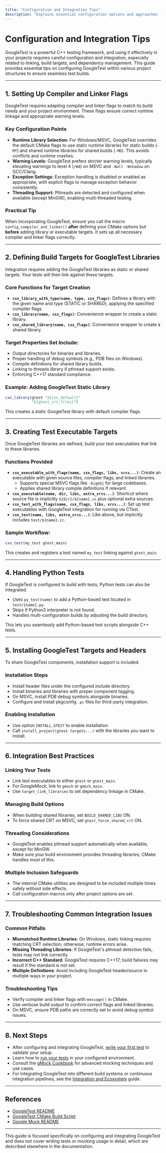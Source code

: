 ```yaml
---
title: "Configuration and Integration Tips"
description: "Explains essential configuration options and approaches for integrating GoogleTest into various project structures. Includes advice for linking, build target setup, and dependency management for seamless test builds."
---
```


# Configuration and Integration Tips

GoogleTest is a powerful C++ testing framework, and using it effectively in your projects requires careful configuration and integration, especially related to linking, build targets, and dependency management. This guide provides essential tips on configuring GoogleTest within various project structures to ensure seamless test builds.

---

## 1. Setting Up Compiler and Linker Flags

GoogleTest requires adapting compiler and linker flags to match its build needs and your project environment. These flags ensure correct runtime linkage and appropriate warning levels.

### Key Configuration Points
- **Runtime Library Selection:** For Windows/MSVC, GoogleTest overrides the default CMake flags to use static runtime libraries for static builds (`-MT`) and shared runtime libraries for shared builds (`-MD`). This avoids conflicts and runtime crashes.
- **Warning Levels:** GoogleTest prefers stricter warning levels, typically elevating warnings to level 4 (`/W4`) on MSVC and `-Wall -Wshadow` on GCC/Clang.
- **Exception Settings:** Exception handling is disabled or enabled as appropriate, with explicit flags to manage exception behavior consistently.
- **Threading Support:** Pthreads are detected and configured when available (except MinGW), enabling multi-threaded testing.

### Practical Tip
When incorporating GoogleTest, ensure you call the macro `config_compiler_and_linker()` **after** defining your CMake options but **before** adding library or executable targets. It sets up all necessary compiler and linker flags correctly.

---

## 2. Defining Build Targets for GoogleTest Libraries

Integration requires adding the GoogleTest libraries as static or shared targets. Your tests will then link against these targets.

### Core Functions for Target Creation
- **`cxx_library_with_type(name, type, cxx_flags)`**: Defines a library with the given name and type (STATIC or SHARED), applying the specified compiler flags.
- **`cxx_library(name, cxx_flags)`**: Convenience wrapper to create a static library.
- **`cxx_shared_library(name, cxx_flags)`**: Convenience wrapper to create a shared library.


### Target Properties Set Include:
- Output directories for binaries and libraries.
- Proper handling of debug symbols (e.g., PDB files on Windows).
- Compile definitions for shared library builds.
- Linking to threads library if pthread support exists.
- Enforcing C++17 standard compliance.

### Example: Adding GoogleTest Static Library
```cmake
cxx_library(gtest "${cxx_default}" 
            "${gtest_src_files}")
```

This creates a static GoogleTest library with default compiler flags.

---

## 3. Creating Test Executable Targets

Once GoogleTest libraries are defined, build your test executables that link to these libraries.

### Functions Provided
- **`cxx_executable_with_flags(name, cxx_flags, libs, srcs...)`**: Create an executable with given source files, compiler flags, and linked libraries.
  - Supports special MSVC flags like `-bigobj` for large codebases.
  - Applies shared library compile definitions if relevant.
- **`cxx_executable(name, dir, libs, extra_srcs...)`**: Shortcut where source file is implicitly `${dir}/${name}.cc` plus optional extra sources.
- **`cxx_test_with_flags(name, cxx_flags, libs, srcs...)`**: Set up test executables with GoogleTest integration for running via CTest.
- **`cxx_test(name, libs, extra_srcs...)`**: Like above, but implicitly includes `test/${name}.cc`.

### Sample Workflow:
```cmake
cxx_test(my_test gtest_main)
```
This creates and registers a test named `my_test` linking against `gtest_main`.


---

## 4. Handling Python Tests

If GoogleTest is configured to build with tests, Python tests can also be integrated.

- Uses `py_test(name)` to add a Python-based test located in `test/{name}.py`.
- Skips if Python3 interpreter is not found.
- Handles multi-configuration builds by adjusting the build directory.

This lets you seamlessly add Python-based test scripts alongside C++ tests.

---

## 5. Installing GoogleTest Targets and Headers

To share GoogleTest components, installation support is included.

### Installation Steps
- Install header files under the configured include directory.
- Install binaries and libraries with proper component tagging.
- On MSVC, install PDB debug symbols alongside binaries.
- Configure and install pkgconfig `.pc` files for third-party integration.

### Enabling Installation
- Use option `INSTALL_GTEST` to enable installation.
- Call `install_project(gtest targets...)` with the libraries you want to install.


---

## 6. Integration Best Practices

### Linking Your Tests
- Link test executables to either `gtest` or `gtest_main`.
- For GoogleMock, link to `gmock` or `gmock_main`.
- Use `target_link_libraries` to set dependency linkage in CMake.

### Managing Build Options
- When building shared libraries, set `BUILD_SHARED_LIBS` ON.
- To force shared CRT on MSVC, set `gtest_force_shared_crt` ON.

### Threading Considerations
- GoogleTest enables pthread support automatically when available, except for MinGW.
- Make sure your build environment provides threading libraries; CMake handles most of this.

### Multiple Inclusion Safeguards
- The internal CMake utilities are designed to be included multiple times safely without side effects.
- Call configuration macros only after project options are set.

---

## 7. Troubleshooting Common Integration Issues

### Common Pitfalls
- **Mismatched Runtime Libraries**: On Windows, static linking requires matching CRT selection; otherwise, runtime errors arise.
- **Missing Threading Libraries**: If GoogleTest's pthread detection fails, tests may not link correctly.
- **Incorrect C++ Standard**: GoogleTest requires C++17; build failures may result if the standard is not set.
- **Multiple Definitions**: Avoid including GoogleTest header/source in multiple ways in your project.

### Troubleshooting Tips
- Verify compiler and linker flags with `message()` in CMake.
- Use verbose build output to confirm correct flags and linked libraries.
- On MSVC, ensure PDB paths are correctly set to avoid debug symbol issues.

---

## 8. Next Steps

- After configuring and integrating GoogleTest, [write your first test](/getting-started/first-test-validation/writing-basic-test) to validate your setup.
- Learn how to [run your tests](/getting-started/first-test-validation/running-tests) in your configured environment.
- Consult the [gMock Cookbook](https://google.github.io/googletest/gmock_cook_book.html) for advanced mocking techniques and use cases.
- For integrating GoogleTest into different build systems or continuous integration pipelines, see the [Integration and Ecosystem](https://google.github.io/googletest/overview/architecture-features-integration/integration-ecosystem) guide.

---

## References

- [GoogleTest README](https://github.com/google/googletest/blob/main/README.md)
- [GoogleTest CMake Build Script](https://github.com/google/googletest/blob/main/googletest/CMakeLists.txt)
- [Google Mock README](https://github.com/google/googletest/blob/main/googlemock/README.md)

---

This guide is focused specifically on configuring and integrating GoogleTest and does not cover writing tests or mocking usage in detail, which are described elsewhere in the documentation.



